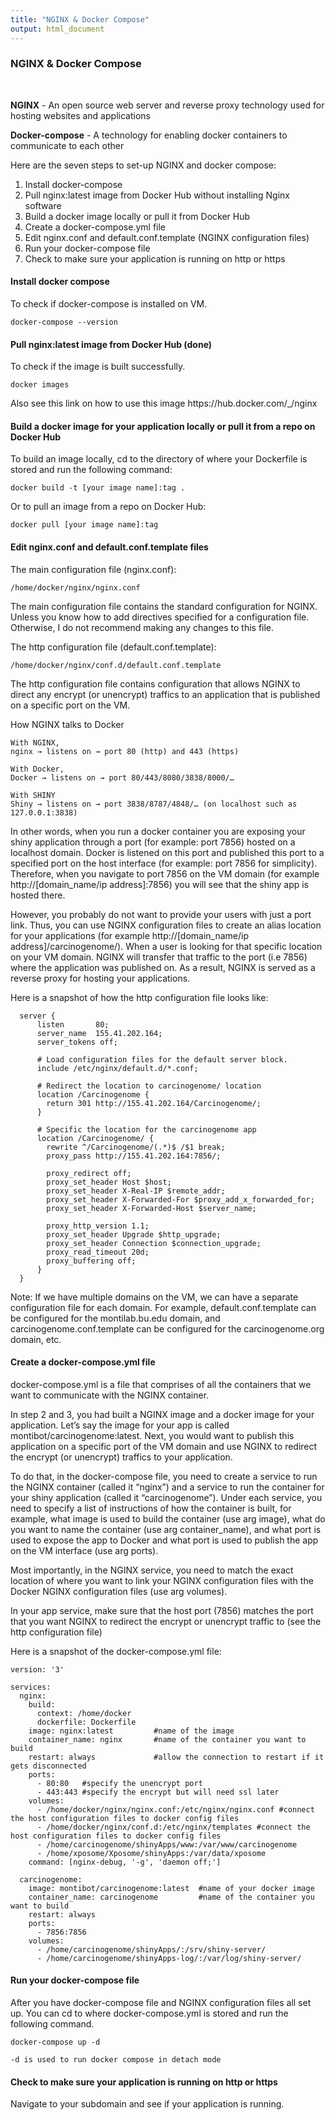 ```yaml
---
title: "NGINX & Docker Compose"
output: html_document
---
```


### NGINX & Docker Compose

<br>

<strong>NGINX</strong> - An open source web server and reverse proxy technology used for hosting websites and applications

<strong>Docker-compose</strong> - A technology for enabling docker containers to communicate to each other

Here are the seven steps to set-up NGINX and docker compose:

1.	Install docker-compose
2.	Pull nginx:latest image from Docker Hub without installing Nginx software
3.	Build a docker image locally or pull it from Docker Hub
4.	Create a docker-compose.yml file
5.	Edit nginx.conf and default.conf.template (NGINX configuration files)
6.	Run your docker-compose file
7.	Check to make sure your application is running on http or https


#### Install docker compose

To check if docker-compose is installed on VM. 

    docker-compose --version

#### Pull nginx:latest image from Docker Hub (done)

To check if the image is built successfully. 

    docker images

Also see this link on how to use this image https://hub.docker.com/_/nginx

#### Build a docker image for your application locally or pull it from a repo on Docker Hub

To build an image locally, cd to the directory of where your Dockerfile is stored and run the following command:
      
    docker build -t [your image name]:tag .

Or to pull an image from a repo on Docker Hub: 
      
    docker pull [your image name]:tag

#### Edit nginx.conf and default.conf.template files

The main configuration file (nginx.conf):
    
    /home/docker/nginx/nginx.conf

The main configuration file contains the standard configuration for NGINX. Unless you know how to add directives specified for a configuration file. Otherwise, I do not recommend making any changes to this file.

The http configuration file (default.conf.template):
    
    /home/docker/nginx/conf.d/default.conf.template

The http configuration file contains configuration that allows NGINX to direct any encrypt (or unencrypt) traffics to an application that is published on a specific port on the VM.  

How NGINX talks to Docker

    With NGINX,
    nginx → listens on → port 80 (http) and 443 (https) 

    With Docker,
    Docker → listens on → port 80/443/8080/3838/8000/… 

    With SHINY
    Shiny → listens on → port 3838/8787/4848/… (on localhost such as 127.0.0.1:3838)

In other words, when you run a docker container you are exposing your shiny application through a port (for example: port 7856) hosted on a localhost domain. Docker is listened on this port and published this port to a specified port on the host interface (for example: port 7856 for simplicity). Therefore, when you navigate to port 7856 on the VM domain (for example http://[domain_name/ip address]:7856) you will see that the shiny app is hosted there. 

However, you probably do not want to provide your users with just a port link. Thus, you can use NGINX configuration files to create an alias location for your applications (for example http://[domain_name/ip address]/carcinogenome/). When a user is looking for that specific location on your VM domain. NGINX will transfer that traffic to the port (i.e 7856) where the application was published on. As a result, NGINX is served as a reverse proxy for hosting your applications.

Here is a snapshot of how the http configuration file looks like:

      server {
          listen       80;			
          server_name  155.41.202.164;
          server_tokens off;
  
          # Load configuration files for the default server block.
          include /etc/nginx/default.d/*.conf;
      
          # Redirect the location to carcinogenome/ location
          location /Carcinogenome {
            return 301 http://155.41.202.164/Carcinogenome/;
          }
  
          # Specific the location for the carcinogenome app
          location /Carcinogenome/ {
            rewrite ^/Carcinogenome/(.*)$ /$1 break;
            proxy_pass http://155.41.202.164:7856/; 
  
            proxy_redirect off;
            proxy_set_header Host $host;
            proxy_set_header X-Real-IP $remote_addr;
            proxy_set_header X-Forwarded-For $proxy_add_x_forwarded_for;
            proxy_set_header X-Forwarded-Host $server_name;
  
            proxy_http_version 1.1;
            proxy_set_header Upgrade $http_upgrade;
            proxy_set_header Connection $connection_upgrade;
            proxy_read_timeout 20d;
            proxy_buffering off;
          }
      }


Note: If we have multiple domains on the VM, we can have a separate configuration file for each domain. For example, default.conf.template can be configured for the montilab.bu.edu domain, and carcinogenome.conf.template can be configured for the carcinogenome.org domain, etc.

#### Create a docker-compose.yml file

docker-compose.yml is a file that comprises of all the containers that we want to communicate with the NGINX container.

In step 2 and 3, you had built a NGINX image and a docker image for your application. Let’s say the image for your app is called montibot/carcinogenome:latest. Next, you would want to publish this application on a specific port of the VM domain and use NGINX to redirect the encrypt (or unencrypt) traffics to your application. 

To do that, in the docker-compose file, you need to create a service to run the NGINX container (called it “nginx”) and a service to run the container for your shiny application (called it “carcinogenome”). Under each service, you need to specify a list of instructions of how the container is built, for example, what image is used to build the container (use arg image), what do you want to name the container (use arg container_name), and what port is used to expose the app to Docker and what port is used to publish the app on the VM interface (use arg ports). 

Most importantly, in the NGINX service, you need to match the exact location of where you want to link your NGINX configuration files with the Docker NGINX configuration files (use arg volumes).

In your app service, make sure that the host port (7856) matches the port that you want NGINX to redirect the encrypt or unencrypt traffic to (see the http configuration file)

Here is a snapshot of the docker-compose.yml file:

    version: '3'
    
    services:
      nginx:
        build:
          context: /home/docker
          dockerfile: Dockerfile
        image: nginx:latest         #name of the image
        container_name: nginx       #name of the container you want to build
        restart: always             #allow the connection to restart if it gets disconnected
        ports:
          - 80:80   #specify the unencrypt port
          - 443:443 #specify the encrypt but will need ssl later
        volumes:
          - /home/docker/nginx/nginx.conf:/etc/nginx/nginx.conf #connect the host configuration files to docker config files
          - /home/docker/nginx/conf.d:/etc/nginx/templates #connect the host configuration files to docker config files
          - /home/carcinogenome/shinyApps/www:/var/www/carcinogenome
          - /home/xposome/Xposome/shinyApps:/var/data/xposome
        command: [nginx-debug, '-g', 'daemon off;']
     
      carcinogenome:
        image: montibot/carcinogenome:latest  #name of your docker image
        container_name: carcinogenome         #name of the container you want to build
        restart: always
        ports:
          - 7856:7856    
        volumes:
          - /home/carcinogenome/shinyApps/:/srv/shiny-server/
          - /home/carcinogenome/shinyApps-log/:/var/log/shiny-server/      

#### Run your docker-compose file

After you have docker-compose file and NGINX configuration files all set up. You can cd to where docker-compose.yml is stored and run the following command.

    docker-compose up -d
    
    -d is used to run docker compose in detach mode

#### Check to make sure your application is running on http or https 

Navigate to your subdomain and see if your application is running.

